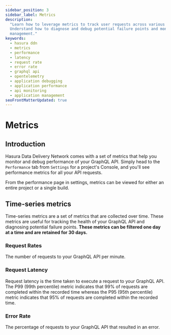 ```yaml
---
sidebar_position: 3
sidebar_label: Metrics
description:
  "Learn how to leverage metrics to track user requests across various services in the Hasura Data Delivery Network.
  Understand how to diagnose and debug potential failure points and monitor performance for better application
  management."
keywords:
  - hasura ddn
  - metrics
  - performance
  - latency
  - request rate
  - error rate
  - graphql api
  - opentelemetry
  - application debugging
  - application performance
  - api monitoring
  - application management
seoFrontMatterUpdated: true
---
```



# Metrics

## Introduction

Hasura Data Delivery Network comes with a set of metrics that help you monitor and debug performance of your GraphQL
API. Simply head to the `Performance` tab from `Settings` for a project's Console, and you'll see performance metrics
for all your API requests.

From the performance page in settings, metrics can be viewed for either an entire project or a single build.

<Thumbnail src="/img/o11y/v0.1.1_console_performance-metrics.png" alt="Execute a query" width="1000px" />

## Time-series metrics

Time-series metrics are a set of metrics that are collected over time. These metrics are useful for tracking the health
of your GraphQL API and diagnosing potential failure points. **These metrics can be filtered one day at a time and are
retained for 30 days.**

### Request Rates

The number of requests to your GraphQL API per minute.

### Request Latency

Request latency is the time taken to execute a request to your GraphQL API. The P99 (99th percentile) metric indicates
that 99% of requests are completed within the recorded time whereas the P95 (95th percentile) metric indicates that 95%
of requests are completed within the recorded time.

### Error Rate

The percentage of requests to your GraphQL API that resulted in an error.
